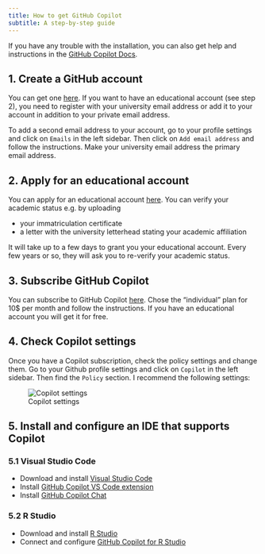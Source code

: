 ```yaml
---
title: How to get GitHub Copilot
subtitle: A step-by-step guide
---
```


If you have any trouble with the installation, you can also get help and instructions in the [GitHub Copilot Docs](https://docs.github.com/en/copilot).

## 1. Create a GitHub account

You can get one [here](https://github.com/signup). If you want to have an educational account (see step 2), you need to register with your university email address or add it to your account in addition to your private email address.

To add a second email address to your account, go to your profile settings and click on `Emails` in the left sidebar. Then click on `Add email address` and follow the instructions. Make your university email address the primary email address.

## 2. Apply for an educational account

You can apply for an educational account [here](https://education.github.com/discount_requests/application). You can verify your academic status e.g. by uploading 

- your immatriculation certificate
- a letter with the university letterhead stating your academic affiliation

It will take up to a few days to grant you your educational account. Every few years or so, they will ask you to re-verify your academic status.

## 3. Subscribe GitHub Copilot

You can subscribe to GitHub Copilot [here](https://github.com/features/copilot/plans). Chose the "individual" plan for 10$ per month and follow the instructions. If you have an educational account you will get it for free.

## 4. Check Copilot settings

Once you have a Copilot subscription, check the policy settings and change them. Go to your Github profile settings and click on `Copilot` in the left sidebar. Then find the `Policy` section. I recommend the following settings:

![Copilot settings](img/copilot_settings.jpg)

## 5. Install and configure an IDE that supports Copilot

### 5.1 Visual Studio Code

- Download and install [Visual Studio Code](https://code.visualstudio.com/Download)
- Install [GitHub Copilot VS Code extension](https://docs.github.com/en/copilot/using-github-copilot/getting-started-with-github-copilot?tool=vscode#installing-the-github-copilot-extension-in-visual-studio-code)
- Install [GitHub Copilot Chat](https://docs.github.com/en/copilot/github-copilot-chat/using-github-copilot-chat-in-your-ide#installing-the-github-copilot-chat-extension-in-visual-studio-code)

### 5.2 R Studio

- Download and install [R Studio](https://posit.co/downloads/)
- Connect and configure [GitHub Copilot for R Studio](https://docs.posit.co/ide/user/ide/guide/tools/copilot.html#setup) 

